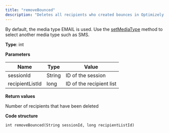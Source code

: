```yaml
---
title: "removeBounced"
description: "Deletes all recipients who created bounces in Optimizely Campaign."
---
```


By default, the media type EMAIL is used. Use the [setMediaType](/optimizely-campaign/docs/setmediatype) method to select another media type such as SMS.

**Type**: int

**Parameters**

| Name            | Type   | Value                    |
| --------------- | ------ | ------------------------ |
| sessionId       | String | ID of the session        |
| recipientListId | long   | ID of the recipient list |

**Return values**

Number of recipients that have been deleted

**Code structure**

`int removeBounced(String sessionId, long recipientListId)
`